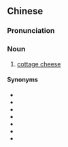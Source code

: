 {{also|农家干酪}}
==Chinese==
{{zh-forms|s=农家干酪|type=22}}

===Pronunciation===
{{zh-pron
|m=nóngjiā gān酪
|cat=n
}}

===Noun===
{{zh-noun}}

# [[cottage cheese]]

====Synonyms====
* {{zh-l|白乾酪}}
* {{zh-l|白軟乾酪}}
* {{zh-l|農家乳酪}}
* {{zh-l|軟白乾酪}}
* {{zh-l|鬆軟乾酪}}
* {{zh-l|鮮乾酪}}
* {{zh-l|鄉村奶酪}}

{{zh-cat|Cheeses}}